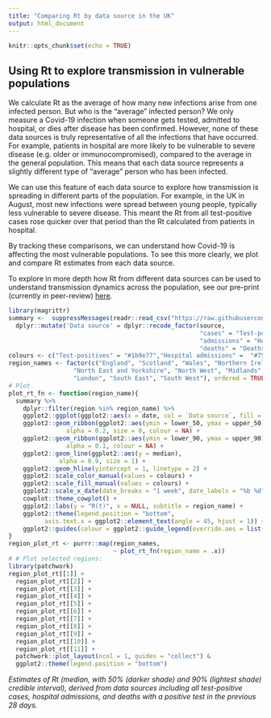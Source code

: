 ```yaml
---
title: "Comparing Rt by data source in the UK"
output: html_document
---
```


```r
knitr::opts_chunk$set(echo = TRUE)
```

## Using Rt to explore transmission in vulnerable populations 
We calculate Rt as the average of how many new infections arise from one infected person. But who is the "average" infected person? We only measure a Covid-19 infection when someone gets tested, admitted to hospital, or dies after disease has been confirmed. However, none of these data sources is truly representative of all the infections that have occurred. For example, patients in hospital are more likely to be vulnerable to severe disease (e.g. older or immunocompromised), compared to the average in the general population. This means that each data source represents a slightly different type of "average" person who has been infected.

We can use this feature of each data source to explore how transmission is spreading in different parts of the population. For example, in the UK in August, most new infections were spread between young people, typically less vulnerable to severe disease. This meant the Rt from all test-positive cases rose quicker over that period than the Rt calculated from patients in hospital. 

By tracking these comparisons, we can understand how Covid-19 is affecting the most vulnerable populations. To see this more clearly, we plot and compare Rt estimates from each data source.

To explore in more depth how Rt from different data sources can be used to understand transmission dynamics across the population, see our pre-print (currently in peer-review) [here](https://doi.org/10.1101/2020.10.18.20214585).


```r
library(magrittr)
summary <-  suppressMessages(readr::read_csv("https://raw.githubusercontent.com/epiforecasts/covid-rt-estimates/master/subnational/united-kingdom/collated/rt/summary_latest.csv")) %>%
  dplyr::mutate('Data source' = dplyr::recode_factor(source, 
                                                     "cases" = "Test-positives",
                                                     "admissions" = "Hospital admissions",
                                                     "deaths" = "Deaths"))
colours <- c("Test-positives" = "#1b9e77","Hospital admissions" =  "#7570b3","Deaths" = "#d95f02")
region_names <- factor(c("England", "Scotland", "Wales", "Northern Ireland",
                  "North East and Yorkshire", "North West", "Midlands", "East of England", 
                  "London", "South East", "South West"), ordered = TRUE)
# Plot
plot_rt_fn <- function(region_name){
  summary %>%
    dplyr::filter(region %in% region_name) %>%
    ggplot2::ggplot(ggplot2::aes(x = date, col = `Data source`, fill = `Data source`)) +
    ggplot2::geom_ribbon(ggplot2::aes(ymin = lower_50, ymax = upper_50),
                alpha = 0.2, size = 0, colour = NA) +
    ggplot2::geom_ribbon(ggplot2::aes(ymin = lower_90, ymax = upper_90),
                alpha = 0.1, colour = NA) +
    ggplot2::geom_line(ggplot2::aes(y = median),
              alpha = 0.9, size = 1) +
    ggplot2::geom_hline(yintercept = 1, linetype = 2) +
    ggplot2::scale_color_manual(values = colours) +
    ggplot2::scale_fill_manual(values = colours) +
    ggplot2::scale_x_date(date_breaks = "1 week", date_labels = "%b %d") +
    cowplot::theme_cowplot() +
    ggplot2::labs(y = "R(t)", x = NULL, subtitle = region_name) +
    ggplot2::theme(legend.position = "bottom",
          axis.text.x = ggplot2::element_text(angle = 45, hjust = 1)) +
    ggplot2::guides(colour = ggplot2::guide_legend(override.aes = list(alpha = 1)))
}
region_plot_rt <- purrr::map(region_names,
                             ~ plot_rt_fn(region_name = .x))
# # Plot selected regions:
library(patchwork)
region_plot_rt[[1]] +
  region_plot_rt[[2]] +
  region_plot_rt[[3]] +
  region_plot_rt[[4]] +
  region_plot_rt[[5]] +
  region_plot_rt[[6]] +
  region_plot_rt[[7]] +
  region_plot_rt[[8]] +
  region_plot_rt[[9]] +
  region_plot_rt[[10]] +
  region_plot_rt[[11]] +
  patchwork::plot_layout(ncol = 1, guides = "collect") &
  ggplot2::theme(legend.position = "bottom")

```

*Estimates of Rt (median, with 50% (darker shade) and 90% (lightest shade) credible interval), derived from data sources including all test-positive cases, hospital admissions, and deaths with a positive test in the previous 28 days.*
